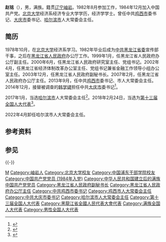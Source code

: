 '''赵铭'''（{{bd|1960年|4月||catIdx=Zhao赵}}），男，满族。籍贯[[辽宁省|辽宁]][[岫岩满族自治县|岫岩]]。1982年8月参加工作，1984年12月加入中国共产党。[[北京大学|北京大学]]经济系经济专业大学学历，经济学学士。曾任中共[[鸡西市|鸡西市]]委书记、[[大庆市|大庆市]]委书记、[[哈尔滨市|哈尔滨市]]人大常委会主任。

==简历==
1978年10月，在[[北京大学|北京大学]]经济系学习。1982年毕业后成为[[中国共产党黑龙江省委员会|中共黑龙江省委]]宣传部干事，之后在[[黑龙江省人民政府|黑龙江省人民政府]]办公厅工作。1999年1月，任黑龙江省人民政府办公厅副主任。2000年6月，任黑龙江省人民政府研究室主任、党组书记。2002年4月，任黑龙江省经济体制改革办公室主任、党组书记兼省金融工作领导小组办公室主任。2003年12月，任黑龙江省人民政府副秘书长。2007年2月，任黑龙江省人民政府办公厅主任。2013年9月，任中共[[鸡西市|鸡西市]]委书记、市人大常委会主任。2014年12月，接替被调查的[[韩学键|韩学键]]担任中共[[大庆市|大庆市]]委书记<ref>{{cite web|title=赵铭出任大庆市委书记|url=http://www.chinanews.com/df/2014/12-22/6900936.shtml|date=2014-12-22|publisher=中国新闻网|accessdate=2014-12-23|archive-date=2019-07-23|archive-url=https://web.archive.org/web/20190723201124/http://www.chinanews.com/df/2014/12-22/6900936.shtml|dead-url=no}}</ref>。

2017年1月，当选[[哈尔滨市|哈尔滨市]]人大常委会主任<ref>{{cite news|title=赵铭当选黑龙江哈尔滨市人大常委会主任，此前任大庆市委书记|url=http://www.thepaper.cn/newsDetail_forward_1608078|accessdate=2017-02-06|work=澎湃新闻|date=2017-01-25|archive-date=2019-07-24|archive-url=https://web.archive.org/web/20190724115257/http://www.thepaper.cn/newsDetail_forward_1608078|dead-url=no}}</ref>。2018年2月24日，当选为[[第十三届全国人大代表|第十三届全国人大代表]]<ref>{{Cite web|title=（受权发布）中华人民共和国第十三届全国人民代表大会代表名单-中新网|url=http://www.chinanews.com/gn/2018/02-25/8453959.shtml|accessdate=2021-02-13|work=中新网|archive-date=2018-02-27|archive-url=https://web.archive.org/web/20180227031724/http://www.chinanews.com/gn/2018/02-25/8453959.shtml|dead-url=no}}</ref>。

2022年4月卸任哈尔滨市人大常委会主任。

==参考资料==
{{reflist}}

==参见==

{{-}}
{{start box}}
{{s-par|prc-lpc}}
{{s-before|[[王颖_(1953年)|王颖]]}}
{{s-title|[[哈尔滨市人民代表大会常务委员会|哈尔滨市人民代表大会常务委员会]]主任|2017年1月－2022年4月}}
{{s-after|[[孙喆|孙喆]]}}
{{s-ppo|cpc}}
{{s-before|[[韩学键|韩学键]]}}
{{s-title|[[中国共产党大庆市委员会|中国共产党大庆市委员会]]书记|2014年12月－2017年1月}}
{{s-after|[[韩立华|韩立华]]}}
{{s-before|[[许兆君|许兆君]]}}
{{s-title|[[中国共产党鸡西市委员会|中国共产党鸡西市委员会]]书记|2013年9月－2014年12月}}
{{s-after|[[康志文|康志文]]}}
{{end box}}

{{DEFAULTSORT:Zhao赵}}
[[Category:赵姓|M]]
[[Category:岫岩人|Category:岫岩人]]
[[Category:北京大学校友|Category:北京大学校友]]
[[Category:中国浦东干部学院校友|Category:中国浦东干部学院校友]]
[[Category:中国共产党党员_(1984年入党)|Category:中国共产党党员 (1984年入党)]]
[[Category:中华人民共和国建立后的满族中国共产党党员|Category:中华人民共和国建立后的满族中国共产党党员]]
[[Category:黑龙江省人民政府副秘书长|Category:黑龙江省人民政府副秘书长]]
[[Category:黑龙江省人民政府办公厅主任|Category:黑龙江省人民政府办公厅主任]]
[[Category:中共鸡西市委书记|Category:中共鸡西市委书记]]
[[Category:鸡西市人大常委会主任|Category:鸡西市人大常委会主任]]
[[Category:中共大庆市委书记|Category:中共大庆市委书记]]
[[Category:哈尔滨市人大常委会主任|Category:哈尔滨市人大常委会主任]]
[[Category:第十三届全国人大代表|Category:第十三届全国人大代表]]
[[Category:黑龍江省全國人民代表大會代表|Category:黑龍江省全國人民代表大會代表]]
[[Category:满族全国人大代表|Category:满族全国人大代表]]
[[Category:男性全国人大代表|Category:男性全国人大代表]]